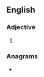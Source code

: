==English==

===Adjective===
{{head|en|adjective superlative form}}

# {{en-superlative of|achy}}

===Anagrams===
* {{l|en|aitches}}